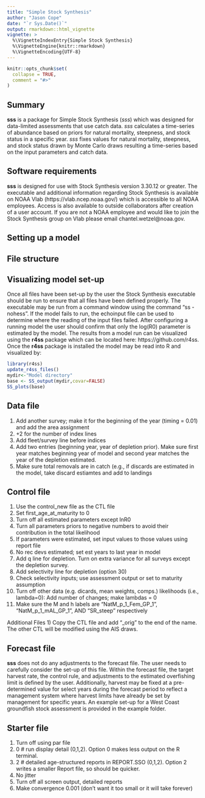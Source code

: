 ```yaml
---
title: "Simple Stock Synthesis"
author: "Jason Cope"
date: "`r Sys.Date()`"
output: rmarkdown::html_vignette
vignette: >
  %\VignetteIndexEntry{Simple Stock Synthesis}
  %\VignetteEngine{knitr::rmarkdown}
  %\VignetteEncoding{UTF-8}
---
```


```r
knitr::opts_chunk$set(
  collapse = TRUE,
  comment = "#>"
)
```

## Summary

**sss** is a package for Simple Stock Synthesis (*sss*) which was designed for data-limited assessments that use catch data. *sss* calculates a time-series of abundance based on priors for natural mortality, steepness, and stock status in a specific year.  *sss* fixes values for natural mortality, steepness, and stock status drawn by Monte Carlo draws resulting a time-series based on the input parameters and catch data.


## Software requirements

**sss** is designed for use with Stock Synthesis version 3.30.12 or greater.  The executable and additional information regarding Stock Synthesis is available on NOAA Vlab (https://vlab.ncep.noaa.gov/) which is accessible to all NOAA employees.  Access is also available to outside collaborators after creation of a user account.  If you are not a NOAA employee and would like to join the Stock Synthesis group on Vlab please email chantel.wetzel@noaa.gov.  


## Setting up a model


## File structure


## Visualizing model set-up

Once all files have been set-up by the user the Stock Synthesis executable should be run to ensure that all files have been defined properly.  The executable may be run from a command window using the command "ss -nohess".  If the model fails to run, the echoinput file can be used to determine where the reading of the input files failed.  After configuring a running model the user should confirm that only the log(R0) parameter is estimated by the model.  The results from a model run can be visualized using the **r4ss** package which can be located here: https://github.com/r4ss.  Once the **r4ss** package is installed the model may be read into R and visualized by:


```r
library(r4ss)
update_r4ss_files()
mydir<-"Model directory"
base <- SS_output(mydir,covar=FALSE)
SS_plots(base)
```

## Data file

1) Add another survey; make it for the beginning of the year (timing = 0.01) and add the area assignment
2) +2 for the number of index lines
3) Add fleet/survey line before indices
4) Add two entries (beginning year, year of depletion prior). Make sure first year matches beginning year of model and second year matches the year of the depletion estimated.
5) Make sure total removals are in catch (e.g., if discards are estimated in the
   model, take discard estiamtes and add to landings


## Control file

1) Use the control_new file as the CTL file
2) Set first_age_at_maturity to 0
3) Turn off all estimated parameters except lnR0
4) Turn all parameters priors to negative numbers to avoid their contribution in the total likelihood
5) If parameters were estimated, set input values to those values using report file
6) No rec devs estimated; set est years to last year in model
7) Add q line for depletion. Turn on extra variance for all surveys except the depletion survey.
8) Add selectivity line for depletion (option 30)
9) Check selectivity inputs; use assessment output or set to maturity assumption
10) Turn off other data (e.g. dicards, mean weights, comps.) likelihoods (i.e., lambda=0): Add number of changes; make lambdas = 0
11) Make sure the M and h labels are "NatM_p_1_Fem_GP_1", "NatM_p_1_mAL_GP_1", AND "SR_steep" respectively

Additional Files
1) Copy the CTL file and add "_orig" to the end of the name. The other CTL will be modified using the AIS draws.


## Forecast file

**sss** does not do any adjustments to the forecast file.  The user needs to carefully consider the set-up of this file.  Within the forecast file, the target harvest rate, the control rule, and adjustments to the estimated overfishing limit is defined by the user.  Additionally, harvest may be fixed at a pre-determined value for select years during the forecast period to reflect a management system where harvest limits have already be set by management for specific years.  An example set-up for a West Coast groundfish stock assessment is provided in the example folder.

## Starter file

1) Turn off using par file
2) 0 # run display detail (0,1,2). Option 0 makes less output on the R terminal.
3) 2 # detailed age-structured reports in REPORT.SSO (0,1,2). Option 2 writes a smaller Report file, so should be quicker.
2) No jitter
3) Turn off all screen output, detailed reports
4) Make convergence 0.001 (don't want it too small or it will take forever)

